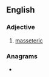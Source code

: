 ==English==

===Adjective===
{{en-adj|-}}

# {{lb|en|anatomy}} [[masseteric]]

===Anagrams===
* {{anagrams|en|a=aeeeimnrsst|reseminates}}